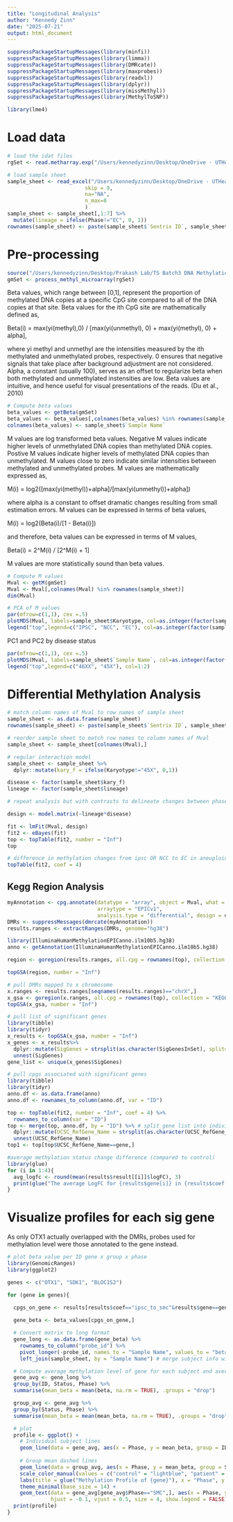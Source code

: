 ```yaml
---
title: "Longitudinal Analysis"
author: "Kennedy Zinn"
date: "2025-07-21"
output: html_document
---
```



```r
suppressPackageStartupMessages(library(minfi))
suppressPackageStartupMessages(library(limma))
suppressPackageStartupMessages(library(DMRcate))
suppressPackageStartupMessages(library(maxprobes))
suppressPackageStartupMessages(library(readxl))
suppressPackageStartupMessages(library(dplyr))
suppressPackageStartupMessages(library(missMethyl))
suppressPackageStartupMessages(library(MethylToSNP))
```

```r
library(lme4)
```

# Load data
```r
# load the idat files
rgSet <- read.metharray.exp("/Users/kennedyzinn/Desktop/OneDrive - UTHealth Houston/GRA/TS/dna methyl/SPMTS2_Array data/", force = T)
```

```r
# load sample sheet
sample_sheet <- read_excel("/Users/kennedyzinn/Desktop/OneDrive - UTHealth Houston/GRA/TS/dna methyl/Batch3_Sample Sheet_modified.xlsx",
                         skip = 9,
                         na="NA",
                         n_max=8
                         )
sample_sheet <- sample_sheet[,1:7] %>% 
  mutate(lineage = ifelse(Phase!="EC", 0, 1))
rownames(sample_sheet) <- paste(sample_sheet$`Sentrix ID`, sample_sheet$`Sentrix Position`, sep = "_")
```

# Pre-processing

```r
source("/Users/kennedyzinn/Desktop/Prakash Lab/TS Batch3 DNA Methylation Analysis/process_methyl_microarray.R")
gmSet <- process_methyl_microarray(rgSet)
```

Beta values, which range between [0,1], represent the proportion of methylated DNA copies at a specific CpG site compared to all of the DNA copies at that site. Beta values for the ith CpG site are mathematically defined as,

Beta(i) = max(yi(methyl),0) / [max(yi(unmethyl), 0) + max(yi(methyl), 0) + alpha],

where yi methyl and unmethyl are the intensities measured by the ith methylated and unmethylated probes, respectively. 0 ensures that negative signals that take place after background adjustment are not considered. Alpha, a constant (usually 100), serves as an offset to regularize beta when both methylated and unmethylated instensities are low. Beta values are intuitive, and hence useful for visual presentations of the reads. (Du et al., 2010)

```r
# Compute beta values
beta_values <- getBeta(gmSet) 
beta_values <- beta_values[,colnames(beta_values) %in% rownames(sample_sheet)]
colnames(beta_values) <- sample_sheet$`Sample Name`
```

M values are log transformed beta values. Negative M values indicate higher levels of unmethylated DNA copies than methylated DNA copies. Postive M values indicate higher levels of methylated DNA copies than unmethylated. M values close to zero indicate similar intensities between methylated and unmethylated probes. M values are mathematically expressed as,

M(i) = log2([max(yi(methyl))+alpha]/[max(yi(unmethyl))+alpha])

where alpha is a constant to offset dramatic changes resulting from small estimation errors. M values can be expressed in terms of beta values,

M(i) = log2(Beta(i)/[1 - Beta(i)])

and therefore, beta values can be expressed in terms of M values,

Beta(i) = 2\^M(i) / [2\^M(i) + 1]

M values are more statistically sound than beta values.

```r
# Compute M values
Mval <- getM(gmSet)
Mval <- Mval[,colnames(Mval) %in% rownames(sample_sheet)]
dim(Mval)
```


```r
# PCA of M values
par(mfrow=c(1,1), cex =.5)
plotMDS(Mval, labels=sample_sheet$Karyotype, col=as.integer(factor(sample_sheet$Phase)))
legend("top",legend=c("IPSC", "NCC", "EC"), col=as.integer(factor(sample_sheet$Phase)))
```

PC1 and PC2 by disease status

```r
par(mfrow=c(1,1), cex =.5)
plotMDS(Mval, labels=sample_sheet$`Sample Name`, col=as.integer(factor(sample_sheet$Karyotype)))
legend("top",legend=c("46XX", "45X"), col=1:2)
```

# Differential Methylation Analysis

```r
# match column names of Mval to row names of sample sheet
sample_sheet <- as.data.frame(sample_sheet)
rownames(sample_sheet) <- paste(sample_sheet$`Sentrix ID`, sample_sheet$`Sentrix Position`, sep = "_")

# reorder sample sheet to match row names to column names of Mval
sample_sheet <- sample_sheet[colnames(Mval),]

# regular interaction model
sample_sheet <- sample_sheet %>% 
  dplyr::mutate(kary_f = ifelse(Karyotype!="45X", 0,1))

disease <- factor(sample_sheet$kary_f)
lineage <- factor(sample_sheet$lineage)
```

```r
# repeat analysis but with contrasts to delineate changes between phases

design <- model.matrix(~lineage*disease)

fit <- lmFit(Mval, design)
fit2 <- eBayes(fit)
top <- topTable(fit2, number = "Inf")
top
```
```r
# difference in methylation changes from ipsc OR NCC to EC in aneuploid compared to euploid
topTable(fit2, coef = 4)
```

## Kegg Region Analysis
```r
myAnnotation <- cpg.annotate(datatype = "array", object = Mval, what = "M",
                             arraytype = "EPICv1",
                             analysis.type = "differential", design = design, contrasts = F, coef = 4)
DMRs <- suppressMessages(dmrcate(myAnnotation))
results.ranges <- extractRanges(DMRs, genome="hg38")
```

```r
library(IlluminaHumanMethylationEPICanno.ilm10b5.hg38)
anno <- getAnnotation(IlluminaHumanMethylationEPICanno.ilm10b5.hg38)

region <- goregion(results.ranges, all.cpg = rownames(top), collection = "KEGG", array.type="EPIC", anno=anno, sig.genes=T)
```
```r
topGSA(region, number = "Inf")
```

```r
# pull DMRs mapped to x chromosome
x.ranges <- results.ranges[seqnames(results.ranges)=="chrX",]
x_gsa <- goregion(x.ranges, all.cpg = rownames(top), collection = "KEGG", array.type="EPIC", anno=anno, sig.genes=T)
topGSA(x_gsa, number = "Inf")
```
```r
# pull list of significant genes
library(tibble)
library(tidyr)
x_results <- topGSA(x_gsa, number = "Inf")
x_genes <- x_results%>% 
  dplyr::mutate(SigGenes = strsplit(as.character(SigGenesInSet), split=",")) %>% 
  unnest(SigGenes)
gene_list <- unique(x_genes$SigGenes)
```


```r
# pull cpgs associated with significant genes
library(tibble)
library(tidyr)
anno.df <- as.data.frame(anno)
anno.df <- rownames_to_column(anno.df, var = "ID")

top <- topTable(fit2, number = "Inf", coef = 4) %>%
  rownames_to_column(var = "ID")
top <- merge(top, anno.df, by = "ID") %>% # split gene list into individual genes
  dplyr::mutate(UCSC_RefGene_Name = strsplit(as.character(UCSC_RefGene_Name), split = "[,;]")) %>%
  unnest(UCSC_RefGene_Name)
top1 <- top[top$UCSC_RefGene_Name==gene,]
```

```r
#average methylation status change difference (compared to control)
library(glue)
for (i in 1:4){
  avg_logfc <- round(mean(results$result[[i]]$logFC), 3)
  print(glue("The average LogFC for {results$gene[i]} in {results$coef[i]} is {avg_logfc}"))
}
```
# Visualize profiles for each sig gene

As only OTX1 actually overlapped with the DMRs, probes used for methylation level were those annotated to the gene instead.
```r
# plot beta value per ID gene x group x phase
library(GenomicRanges)
library(ggplot2)

genes <- c("OTX1", "SDK1", "BLOC1S2")

for (gene in genes){
  
  cpgs_on_gene <- results[results$coef=="ipsc_to_smc"&results$gene==gene,]$result[[1]]$ID

  gene_beta <- beta_values[cpgs_on_gene,]

  # Convert matrix to long format
  gene_long <- as.data.frame(gene_beta) %>%
    rownames_to_column("probe_id") %>%
    pivot_longer(-probe_id, names_to = "Sample Name", values_to = "beta") %>%
    left_join(sample_sheet, by = "Sample Name") # merge subject info with beta values

  # Compute average methylation level of gene for each subject and average for each group
  gene_avg <- gene_long %>%
  group_by(ID, Status, Phase) %>%
  summarise(mean_beta = mean(beta, na.rm = TRUE), .groups = "drop")

  group_avg <- gene_avg %>%
  group_by(Status, Phase) %>%
  summarise(mean_beta = mean(mean_beta, na.rm = TRUE), .groups = "drop")

  # plot
  profile <- ggplot() +
    # Individual subject lines
    geom_line(data = gene_avg, aes(x = Phase, y = mean_beta, group = ID, color = Status), linewidth = 1) +
    
    # Group mean dashed lines
    geom_line(data = group_avg, aes(x = Phase, y = mean_beta, group = Status, color = Status), linetype = "dashed", linewidth = 2) +
    scale_color_manual(values = c("control" = "lightblue", "patient" = "red")) +
    labs(title = glue("Methylation Profile of {gene}"), x = "Phase", y = "Methylation Level (β-values)", color = "Phase") +
    theme_minimal(base_size = 14) +
    geom_text(data = gene_avg[gene_avg$Phase=="SMC",], aes(x = Phase, y = mean_beta, label = ID, color = "black"),
              hjust = -0.1, vjust = 0.5, size = 4, show.legend = FALSE)
  print(profile)
}
```



